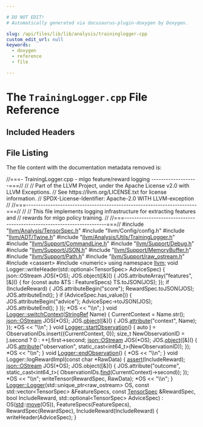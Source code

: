 ```yaml
---

# DO NOT EDIT!
# Automatically generated via docusaurus-plugin-doxygen by Doxygen.

slug: /api/files/lib/lib/analysis/traininglogger-cpp
custom_edit_url: null
keywords:
  - doxygen
  - reference
  - file

---
```





# The `TrainingLogger.cpp` File Reference

<DoxygenPage pluginConfig={pluginConfig}>



## Included Headers

<IncludesList>
<IncludesListItem
  filePath="llvm/Analysis/TensorSpec.h"
  permalink="/docs/api/files/include/include/llvm/include/llvm/analysis/tensorspec-h"
  isLocal="true" />
<IncludesListItem
  filePath="llvm/Config/config.h"
  permalink=""
  isLocal="true" />
<IncludesListItem
  filePath="llvm/ADT/Twine.h"
  permalink="/docs/api/files/include/include/llvm/include/llvm/adt/twine-h"
  isLocal="true" />
<IncludesListItem
  filePath="llvm/Analysis/Utils/TrainingLogger.h"
  permalink="/docs/api/files/include/include/llvm/include/llvm/analysis/include/llvm/analysis/utils/traininglogger-h"
  isLocal="true" />
<IncludesListItem
  filePath="llvm/Support/CommandLine.h"
  permalink="/docs/api/files/include/include/llvm/include/llvm/support/commandline-h"
  isLocal="true" />
<IncludesListItem
  filePath="llvm/Support/Debug.h"
  permalink="/docs/api/files/include/include/llvm/include/llvm/support/debug-h"
  isLocal="true" />
<IncludesListItem
  filePath="llvm/Support/JSON.h"
  permalink="/docs/api/files/include/include/llvm/include/llvm/support/json-h"
  isLocal="true" />
<IncludesListItem
  filePath="llvm/Support/MemoryBuffer.h"
  permalink="/docs/api/files/include/include/llvm/include/llvm/support/memorybuffer-h"
  isLocal="true" />
<IncludesListItem
  filePath="llvm/Support/Path.h"
  permalink="/docs/api/files/include/include/llvm/include/llvm/support/path-h"
  isLocal="true" />
<IncludesListItem
  filePath="llvm/Support/raw_ostream.h"
  permalink="/docs/api/files/include/include/llvm/include/llvm/support/raw-ostream-h"
  isLocal="true" />
<IncludesListItem
  filePath="cassert"
  permalink=""
  isLocal="false" />
<IncludesListItem
  filePath="numeric"
  permalink=""
  isLocal="false" />
</IncludesList>


## File Listing

The file content with the documentation metadata removed is:

<ProgramListing>

<Link id="l00001" /><CodeLine lineNumber="1"><span class="doxyHighlightComment">//===- TrainingLogger.cpp - mlgo feature/reward logging -------------------===//</span></CodeLine>
<Link id="l00002" /><CodeLine lineNumber="2"><span class="doxyHighlightComment">//</span></CodeLine>
<Link id="l00003" /><CodeLine lineNumber="3"><span class="doxyHighlightComment">// Part of the LLVM Project, under the Apache License v2.0 with LLVM Exceptions.</span></CodeLine>
<Link id="l00004" /><CodeLine lineNumber="4"><span class="doxyHighlightComment">// See https://llvm.org/LICENSE.txt for license information.</span></CodeLine>
<Link id="l00005" /><CodeLine lineNumber="5"><span class="doxyHighlightComment">// SPDX-License-Identifier: Apache-2.0 WITH LLVM-exception</span></CodeLine>
<Link id="l00006" /><CodeLine lineNumber="6"><span class="doxyHighlightComment">//</span></CodeLine>
<Link id="l00007" /><CodeLine lineNumber="7"><span class="doxyHighlightComment">//===----------------------------------------------------------------------===//</span></CodeLine>
<Link id="l00008" /><CodeLine lineNumber="8"><span class="doxyHighlightComment">//</span></CodeLine>
<Link id="l00009" /><CodeLine lineNumber="9"><span class="doxyHighlightComment">// This file implements logging infrastructure for extracting features and</span></CodeLine>
<Link id="l00010" /><CodeLine lineNumber="10"><span class="doxyHighlightComment">// rewards for mlgo policy training.</span></CodeLine>
<Link id="l00011" /><CodeLine lineNumber="11"><span class="doxyHighlightComment">//</span></CodeLine>
<Link id="l00012" /><CodeLine lineNumber="12"><span class="doxyHighlightComment">//===----------------------------------------------------------------------===//</span></CodeLine>
<Link id="l00013" /><CodeLine lineNumber="13"><span class="doxyHighlightPreprocessor">#include &quot;<a href="/docs/api/files/include/include/llvm/include/llvm/analysis/tensorspec-h">llvm/Analysis/TensorSpec.h</a>&quot;</span></CodeLine>
<Link id="l00014" /><CodeLine lineNumber="14"><span class="doxyHighlightPreprocessor">#include &quot;llvm/Config/config.h&quot;</span></CodeLine>
<Link id="l00015" /><CodeLine lineNumber="15"></CodeLine>
<Link id="l00016" /><CodeLine lineNumber="16"><span class="doxyHighlightPreprocessor">#include &quot;<a href="/docs/api/files/include/include/llvm/include/llvm/adt/twine-h">llvm/ADT/Twine.h</a>&quot;</span></CodeLine>
<Link id="l00017" /><CodeLine lineNumber="17"><span class="doxyHighlightPreprocessor">#include &quot;<a href="/docs/api/files/include/include/llvm/include/llvm/analysis/include/llvm/analysis/utils/traininglogger-h">llvm/Analysis/Utils/TrainingLogger.h</a>&quot;</span></CodeLine>
<Link id="l00018" /><CodeLine lineNumber="18"><span class="doxyHighlightPreprocessor">#include &quot;<a href="/docs/api/files/include/include/llvm/include/llvm/support/commandline-h">llvm/Support/CommandLine.h</a>&quot;</span></CodeLine>
<Link id="l00019" /><CodeLine lineNumber="19"><span class="doxyHighlightPreprocessor">#include &quot;<a href="/docs/api/files/include/include/llvm/include/llvm/support/debug-h">llvm/Support/Debug.h</a>&quot;</span></CodeLine>
<Link id="l00020" /><CodeLine lineNumber="20"><span class="doxyHighlightPreprocessor">#include &quot;<a href="/docs/api/files/include/include/llvm/include/llvm/support/json-h">llvm/Support/JSON.h</a>&quot;</span></CodeLine>
<Link id="l00021" /><CodeLine lineNumber="21"><span class="doxyHighlightPreprocessor">#include &quot;<a href="/docs/api/files/include/include/llvm/include/llvm/support/memorybuffer-h">llvm/Support/MemoryBuffer.h</a>&quot;</span></CodeLine>
<Link id="l00022" /><CodeLine lineNumber="22"><span class="doxyHighlightPreprocessor">#include &quot;<a href="/docs/api/files/include/include/llvm/include/llvm/support/path-h">llvm/Support/Path.h</a>&quot;</span></CodeLine>
<Link id="l00023" /><CodeLine lineNumber="23"><span class="doxyHighlightPreprocessor">#include &quot;<a href="/docs/api/files/include/include/llvm/include/llvm/support/raw-ostream-h">llvm/Support/raw&#95;ostream.h</a>&quot;</span></CodeLine>
<Link id="l00024" /><CodeLine lineNumber="24"></CodeLine>
<Link id="l00025" /><CodeLine lineNumber="25"><span class="doxyHighlightPreprocessor">#include &lt;cassert&gt;</span></CodeLine>
<Link id="l00026" /><CodeLine lineNumber="26"><span class="doxyHighlightPreprocessor">#include &lt;numeric&gt;</span></CodeLine>
<Link id="l00027" /><CodeLine lineNumber="27"></CodeLine>
<Link id="l00028" /><CodeLine lineNumber="28"><span class="doxyHighlightKeyword">using namespace </span><span class="doxyHighlight"><a href="/docs/api/namespaces/llvm">llvm</a>;</span></CodeLine>
<Link id="l00029" /><CodeLine lineNumber="29"></CodeLine>
<Link id="l00030" /><CodeLine lineNumber="30"><span class="doxyHighlightKeywordType">void</span><span class="doxyHighlight"> Logger::writeHeader(std::optional&lt;TensorSpec&gt; AdviceSpec) &#123;</span></CodeLine>
<Link id="l00031" /><CodeLine lineNumber="31"><span class="doxyHighlight">  json::OStream JOS(&#42;OS);</span></CodeLine>
<Link id="l00032" /><CodeLine lineNumber="32"><span class="doxyHighlight">  JOS.object(&#91;&amp;&#93;() &#123;</span></CodeLine>
<Link id="l00033" /><CodeLine lineNumber="33"><span class="doxyHighlight">    JOS.attributeArray(</span><span class="doxyHighlightStringLiteral">&quot;features&quot;</span><span class="doxyHighlight">, &#91;&amp;&#93;() &#123;</span></CodeLine>
<Link id="l00034" /><CodeLine lineNumber="34"><span class="doxyHighlight">      </span><span class="doxyHighlightKeywordFlow">for</span><span class="doxyHighlight"> (</span><span class="doxyHighlightKeyword">const</span><span class="doxyHighlight"> </span><span class="doxyHighlightKeyword">auto</span><span class="doxyHighlight"> &amp;TS : FeatureSpecs)</span></CodeLine>
<Link id="l00035" /><CodeLine lineNumber="35"><span class="doxyHighlight">        TS.toJSON(JOS);</span></CodeLine>
<Link id="l00036" /><CodeLine lineNumber="36"><span class="doxyHighlight">    &#125;);</span></CodeLine>
<Link id="l00037" /><CodeLine lineNumber="37"><span class="doxyHighlight">    </span><span class="doxyHighlightKeywordFlow">if</span><span class="doxyHighlight"> (IncludeReward) &#123;</span></CodeLine>
<Link id="l00038" /><CodeLine lineNumber="38"><span class="doxyHighlight">      JOS.attributeBegin(</span><span class="doxyHighlightStringLiteral">&quot;score&quot;</span><span class="doxyHighlight">);</span></CodeLine>
<Link id="l00039" /><CodeLine lineNumber="39"><span class="doxyHighlight">      RewardSpec.toJSON(JOS);</span></CodeLine>
<Link id="l00040" /><CodeLine lineNumber="40"><span class="doxyHighlight">      JOS.attributeEnd();</span></CodeLine>
<Link id="l00041" /><CodeLine lineNumber="41"><span class="doxyHighlight">    &#125;</span></CodeLine>
<Link id="l00042" /><CodeLine lineNumber="42"><span class="doxyHighlight">    </span><span class="doxyHighlightKeywordFlow">if</span><span class="doxyHighlight"> (AdviceSpec.has&#95;value()) &#123;</span></CodeLine>
<Link id="l00043" /><CodeLine lineNumber="43"><span class="doxyHighlight">      JOS.attributeBegin(</span><span class="doxyHighlightStringLiteral">&quot;advice&quot;</span><span class="doxyHighlight">);</span></CodeLine>
<Link id="l00044" /><CodeLine lineNumber="44"><span class="doxyHighlight">      AdviceSpec-&gt;toJSON(JOS);</span></CodeLine>
<Link id="l00045" /><CodeLine lineNumber="45"><span class="doxyHighlight">      JOS.attributeEnd();</span></CodeLine>
<Link id="l00046" /><CodeLine lineNumber="46"><span class="doxyHighlight">    &#125;</span></CodeLine>
<Link id="l00047" /><CodeLine lineNumber="47"><span class="doxyHighlight">  &#125;);</span></CodeLine>
<Link id="l00048" /><CodeLine lineNumber="48"><span class="doxyHighlight">  &#42;OS &lt;&lt; </span><span class="doxyHighlightStringLiteral">&quot;\\n&quot;</span><span class="doxyHighlight">;</span></CodeLine>
<Link id="l00049" /><CodeLine lineNumber="49"><span class="doxyHighlight">&#125;</span></CodeLine>
<Link id="l00050" /><CodeLine lineNumber="50"></CodeLine>
<Link id="l00051" /><CodeLine lineNumber="51" lineLink="/docs/api/classes/llvm/logger/#a9be20507499a9a17d9e77ce1ba2cf330"><span class="doxyHighlightKeywordType">void</span><span class="doxyHighlight"> <a href="/docs/api/classes/llvm/logger/#a9be20507499a9a17d9e77ce1ba2cf330">Logger::switchContext</a>(<a href="/docs/api/classes/llvm/stringref">StringRef</a> Name) &#123;</span></CodeLine>
<Link id="l00052" /><CodeLine lineNumber="52"><span class="doxyHighlight">  CurrentContext = Name.str();</span></CodeLine>
<Link id="l00053" /><CodeLine lineNumber="53"><span class="doxyHighlight">  <a href="/docs/api/classes/llvm/json/ostream">json::OStream</a> JOS(&#42;OS);</span></CodeLine>
<Link id="l00054" /><CodeLine lineNumber="54"><span class="doxyHighlight">  JOS.<a href="/docs/api/classes/llvm/json/ostream/#a06d556674c46c15e5906f2f645f4fbe5">object</a>(&#91;&amp;&#93;() &#123; JOS.<a href="/docs/api/classes/llvm/json/ostream/#a4754bca88e59468dba45df18b849920a">attribute</a>(</span><span class="doxyHighlightStringLiteral">&quot;context&quot;</span><span class="doxyHighlight">, Name); &#125;);</span></CodeLine>
<Link id="l00055" /><CodeLine lineNumber="55"><span class="doxyHighlight">  &#42;OS &lt;&lt; </span><span class="doxyHighlightStringLiteral">&quot;\\n&quot;</span><span class="doxyHighlight">;</span></CodeLine>
<Link id="l00056" /><CodeLine lineNumber="56"><span class="doxyHighlight">&#125;</span></CodeLine>
<Link id="l00057" /><CodeLine lineNumber="57"></CodeLine>
<Link id="l00058" /><CodeLine lineNumber="58" lineLink="/docs/api/classes/llvm/logger/#a6ca977785c8d33e0e44f0b25d3756f74"><span class="doxyHighlightKeywordType">void</span><span class="doxyHighlight"> <a href="/docs/api/classes/llvm/logger/#a6ca977785c8d33e0e44f0b25d3756f74">Logger::startObservation</a>() &#123;</span></CodeLine>
<Link id="l00059" /><CodeLine lineNumber="59"><span class="doxyHighlight">  </span><span class="doxyHighlightKeyword">auto</span><span class="doxyHighlight"> <a href="/docs/api/files/lib/lib/support/md5-cpp/#ac0eafdc9ee161b71e7af98af736952fd">I</a> = ObservationIDs.insert(&#123;CurrentContext, 0&#125;);</span></CodeLine>
<Link id="l00060" /><CodeLine lineNumber="60"><span class="doxyHighlight">  </span><span class="doxyHighlightKeywordType">size&#95;t</span><span class="doxyHighlight"> NewObservationID = <a href="/docs/api/files/lib/lib/support/md5-cpp/#ac0eafdc9ee161b71e7af98af736952fd">I</a>.second ? 0 : ++<a href="/docs/api/files/lib/lib/support/md5-cpp/#ac0eafdc9ee161b71e7af98af736952fd">I</a>.first-&gt;second;</span></CodeLine>
<Link id="l00061" /><CodeLine lineNumber="61"><span class="doxyHighlight">  <a href="/docs/api/classes/llvm/json/ostream">json::OStream</a> JOS(&#42;OS);</span></CodeLine>
<Link id="l00062" /><CodeLine lineNumber="62"><span class="doxyHighlight">  JOS.<a href="/docs/api/classes/llvm/json/ostream/#a06d556674c46c15e5906f2f645f4fbe5">object</a>(&#91;&amp;&#93;() &#123;</span></CodeLine>
<Link id="l00063" /><CodeLine lineNumber="63"><span class="doxyHighlight">    JOS.<a href="/docs/api/classes/llvm/json/ostream/#a4754bca88e59468dba45df18b849920a">attribute</a>(</span><span class="doxyHighlightStringLiteral">&quot;observation&quot;</span><span class="doxyHighlight">, </span><span class="doxyHighlightKeyword">static&#95;cast&lt;</span><span class="doxyHighlight">int64&#95;t</span><span class="doxyHighlightKeyword">&gt;</span><span class="doxyHighlight">(NewObservationID));</span></CodeLine>
<Link id="l00064" /><CodeLine lineNumber="64"><span class="doxyHighlight">  &#125;);</span></CodeLine>
<Link id="l00065" /><CodeLine lineNumber="65"><span class="doxyHighlight">  &#42;OS &lt;&lt; </span><span class="doxyHighlightStringLiteral">&quot;\\n&quot;</span><span class="doxyHighlight">;</span></CodeLine>
<Link id="l00066" /><CodeLine lineNumber="66"><span class="doxyHighlight">&#125;</span></CodeLine>
<Link id="l00067" /><CodeLine lineNumber="67"></CodeLine>
<Link id="l00068" /><CodeLine lineNumber="68" lineLink="/docs/api/classes/llvm/logger/#ac1150afbe88be53f26045917d074b304"><span class="doxyHighlightKeywordType">void</span><span class="doxyHighlight"> <a href="/docs/api/classes/llvm/logger/#ac1150afbe88be53f26045917d074b304">Logger::endObservation</a>() &#123; &#42;OS &lt;&lt; </span><span class="doxyHighlightStringLiteral">&quot;\\n&quot;</span><span class="doxyHighlight">; &#125;</span></CodeLine>
<Link id="l00069" /><CodeLine lineNumber="69"></CodeLine>
<Link id="l00070" /><CodeLine lineNumber="70"><span class="doxyHighlightKeywordType">void</span><span class="doxyHighlight"> Logger::logRewardImpl(</span><span class="doxyHighlightKeyword">const</span><span class="doxyHighlight"> </span><span class="doxyHighlightKeywordType">char</span><span class="doxyHighlight"> &#42;RawData) &#123;</span></CodeLine>
<Link id="l00071" /><CodeLine lineNumber="71"><span class="doxyHighlight">  <a href="/docs/api/files/lib/lib/target/lib/target/amdgpu/silowercontrolflow-cpp/#a4868c5d81c5ccc98c47aeab6244346a0">assert</a>(IncludeReward);</span></CodeLine>
<Link id="l00072" /><CodeLine lineNumber="72"><span class="doxyHighlight">  <a href="/docs/api/classes/llvm/json/ostream">json::OStream</a> JOS(&#42;OS);</span></CodeLine>
<Link id="l00073" /><CodeLine lineNumber="73"><span class="doxyHighlight">  JOS.object(&#91;&amp;&#93;() &#123;</span></CodeLine>
<Link id="l00074" /><CodeLine lineNumber="74"><span class="doxyHighlight">    JOS.attribute(</span><span class="doxyHighlightStringLiteral">&quot;outcome&quot;</span><span class="doxyHighlight">, </span><span class="doxyHighlightKeyword">static&#95;cast&lt;</span><span class="doxyHighlight">int64&#95;t</span><span class="doxyHighlightKeyword">&gt;</span><span class="doxyHighlight">(</span></CodeLine>
<Link id="l00075" /><CodeLine lineNumber="75"><span class="doxyHighlight">                                 ObservationIDs.<a href="/docs/api/classes/llvm/stringmap/#a49e68e4c86fe0b96c633adea0c366d74">find</a>(CurrentContext)-&gt;second));</span></CodeLine>
<Link id="l00076" /><CodeLine lineNumber="76"><span class="doxyHighlight">  &#125;);</span></CodeLine>
<Link id="l00077" /><CodeLine lineNumber="77"><span class="doxyHighlight">  &#42;OS &lt;&lt; </span><span class="doxyHighlightStringLiteral">&quot;\\n&quot;</span><span class="doxyHighlight">;</span></CodeLine>
<Link id="l00078" /><CodeLine lineNumber="78"><span class="doxyHighlight">  writeTensor(RewardSpec, RawData);</span></CodeLine>
<Link id="l00079" /><CodeLine lineNumber="79"><span class="doxyHighlight">  &#42;OS &lt;&lt; </span><span class="doxyHighlightStringLiteral">&quot;\\n&quot;</span><span class="doxyHighlight">;</span></CodeLine>
<Link id="l00080" /><CodeLine lineNumber="80"><span class="doxyHighlight">&#125;</span></CodeLine>
<Link id="l00081" /><CodeLine lineNumber="81"></CodeLine>
<Link id="l00082" /><CodeLine lineNumber="82" lineLink="/docs/api/classes/llvm/logger/#afa8b89d00af0e306a92b7e9c9d5bc681"><span class="doxyHighlight"><a href="/docs/api/classes/llvm/logger/#afa8b89d00af0e306a92b7e9c9d5bc681">Logger::Logger</a>(std::unique&#95;ptr&lt;raw&#95;ostream&gt; OS,</span></CodeLine>
<Link id="l00083" /><CodeLine lineNumber="83"><span class="doxyHighlight">               </span><span class="doxyHighlightKeyword">const</span><span class="doxyHighlight"> std::vector&lt;TensorSpec&gt; &amp;FeatureSpecs,</span></CodeLine>
<Link id="l00084" /><CodeLine lineNumber="84"><span class="doxyHighlight">               </span><span class="doxyHighlightKeyword">const</span><span class="doxyHighlight"> <a href="/docs/api/classes/llvm/tensorspec">TensorSpec</a> &amp;RewardSpec, </span><span class="doxyHighlightKeywordType">bool</span><span class="doxyHighlight"> IncludeReward,</span></CodeLine>
<Link id="l00085" /><CodeLine lineNumber="85"><span class="doxyHighlight">               std::optional&lt;TensorSpec&gt; AdviceSpec)</span></CodeLine>
<Link id="l00086" /><CodeLine lineNumber="86"><span class="doxyHighlight">    : OS(<a href="/docs/api/namespaces/std">std</a>::<a href="/docs/api/namespaces/llvm/#abfc9c7ecf70f66901e439f7c04ef3dbb">move</a>(OS)), FeatureSpecs(FeatureSpecs), RewardSpec(RewardSpec),</span></CodeLine>
<Link id="l00087" /><CodeLine lineNumber="87"><span class="doxyHighlight">      IncludeReward(IncludeReward) &#123;</span></CodeLine>
<Link id="l00088" /><CodeLine lineNumber="88"><span class="doxyHighlight">  writeHeader(AdviceSpec);</span></CodeLine>
<Link id="l00089" /><CodeLine lineNumber="89"><span class="doxyHighlight">&#125;</span></CodeLine>

</ProgramListing>


</DoxygenPage>

